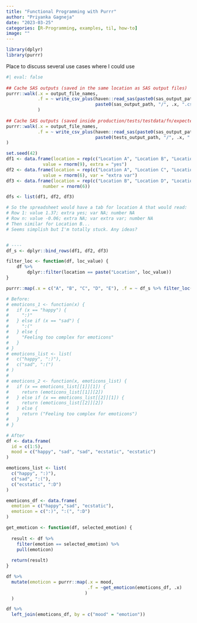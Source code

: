```yaml
---
title: "Functional Programming with Purrr"
author: "Priyanka Gagneja"
date: "2023-03-25"
categories: [R-Programming, examples, til, how-to]
image: ""
---
```


```r
library(dplyr)
library(purrr)
```

Place to discuss several use cases where I could use

```r
#| eval: false
 
## Cache SAS outputs (saved in the same location as SAS output files)
purrr::walk(.x = output_file_names,
            .f = ~ write_csv_plus(haven::read_sas(paste0(sas_output_path, "/", .x, ".sas7bdat")),
                                  paste0(sas_output_path, "/", .x, ".csv"))
            )
            
## Cache SAS outputs (saved inside production/tests/testdata/fn/expected_output)
purrr::walk(.x = output_file_names,
            .f = ~ write_csv_plus(haven::read_sas(paste0(sas_output_path, "/", .x, ".sas7bdat")),
                                  paste0(tests_output_path, "/", .x, ".csv"))
)

```

```r

set.seed(42)
df1 <- data.frame(location = rep(c("Location A", "Location B", "Location C"), 3),
              value = rnorm(9), extra = "yes")
df2 <- data.frame(location = rep(c("Location A", "Location C", "Location D"), 2),
              value = rnorm(6), var = "extra var")
df3 <- data.frame(location = rep(c("Location B", "Location D", "Location E"), 2),
              number = rnorm(6))

dfs <- list(df1, df2, df3)

# So the spreadsheet would have a tab for location A that would read:
# Row 1: value 1.37; extra yes; var NA; number NA
# Row n: value -0.06; extra NA; var extra var; number NA
# Then similar for Location B...
# Seems simplish but I'm totally stuck. Any ideas?


# ----
df_s <- dplyr::bind_rows(df1, df2, df3)

filter_loc <- function(df, loc_value) {
    df %>% 
        dplyr::filter(location == paste("Location", loc_value))
}

purrr::map(.x = c("A", "B", "C", "D", "E"), .f = ~ df_s %>% filter_loc(.x))

```

```r
# Before:
# emoticons_1 <- function(x) {
#   if (x == "happy") {
#     ":)"
#   } else if (x == "sad") {
#     ":("
#   } else {
#     "Feeling too complex for emoticons"
#   }
# }
# emoticons_list <- list(
#   c("happy", ":)"),
#   c("sad", ":(")
# )
# 
# emoticons_2 <- function(x, emoticons_list) {
#   if (x == emoticons_list[[1]][1]) {
#     return (emoticons_list[[1]][2])
#   } else if (x == emoticons_list[[2]][1]) {
#     return (emoticons_list[[2]][2])
#   } else {
#     return ("Feeling too complex for emoticons")
#   }
# }

# After 
df <- data.frame(
  id = c(1:5),
  mood = c("happy", "sad", "sad", "ecstatic", "ecstatic") 
)

emoticons_list <- list(
  c("happy", ":)"),
  c("sad", ":("),
  c("ecstatic", ":D")
)

emoticons_df <- data.frame(
  emotion = c("happy","sad", "ecstatic"),
  emoticon = c(":)", ":(", ":D")
)

get_emoticon <- function(df, selected_emotion) {
  
  result <- df %>% 
    filter(emotion == selected_emotion) %>% 
    pull(emoticon)
  
  return(result)
}

df %>% 
  mutate(emoticon = purrr::map(.x = mood, 
                               .f = ~get_emoticon(emoticons_df, .x)
                              )
  )

df %>% 
  left_join(emoticons_df, by = c("mood" = "emotion"))

```
